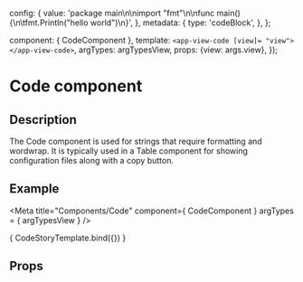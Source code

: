

  config: {
    value:
      'package main\n\nimport "fmt"\n\nfunc main() {\n\tfmt.Println("hello world")\n}',
  },
  metadata: {
    type: 'codeBlock',
  },
};

  component: { CodeComponent },
  template: `<app-view-code [view]= "view"></app-view-code>`,
  argTypes: argTypesView,
  props: {view: args.view},
});

<h1>Code component</h1>
<h2>Description</h2>

<p>The Code component is used for strings that require formatting and wordwrap. It is typically used in a Table component for showing configuration files along with a copy button.</p>
<h2>Example</h2>

<Meta title="Components/Code"
      component={ CodeComponent }
      argTypes = { argTypesView }
/>

<Canvas withToolbar>
  <Story name="Code component"
         parameters={{ docs: codeDocs }}
         args= {{ view: codeView }}>
    { CodeStoryTemplate.bind({}) }  </Story>
</Canvas>

<h2>Props</h2>
<ArgsTable story = "Code component" />
